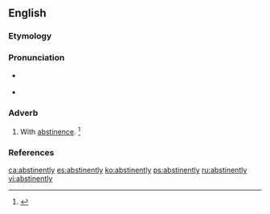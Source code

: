 ==English==

===Etymology===
{{suffix|abstinent|ly}}

===Pronunciation===
* {{a|US}} {{IPA|/ˈæb.stɪ.nn̩t.li/}}
* {{a|US}} {{IPA|/ˈæb.stə.nn̩t.li/}}

===Adverb===
{{en-adv}}

# With [[abstinence]]. {{defdate|First attested in the late 16<sup>th</sup> century.}}<ref name=SOED>{{R:SOED5|page=10}}</ref>

===References===
<references/>

[[ca:abstinently]]
[[es:abstinently]]
[[ko:abstinently]]
[[ps:abstinently]]
[[ru:abstinently]]
[[vi:abstinently]]